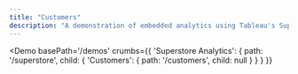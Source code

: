 ```yaml
---
title: "Customers"
description: "A demonstration of embedded analytics using Tableau's Superstore dataset"
---
```



<Demo
  basePath='/demos'
  crumbs={{
    'Superstore Analytics': {
      path: '/superstore',
      child: {
        'Customers': {
          path: '/customers',
          child: null
        }
      }
    }
  }}
>
  <Customers />
</Demo>
